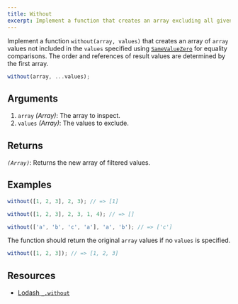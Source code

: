 ```yaml
---
title: Without
excerpt: Implement a function that creates an array excluding all given values.
---
```


Implement a function `without(array, values)` that creates an array of `array` values not included in the `values` specified using [`SameValueZero`](http://ecma-international.org/ecma-262/7.0/#sec-samevaluezero) for equality comparisons. The order and references of result values are determined by the first array.

```js
without(array, ...values);
```

## Arguments

1. `array` _(Array)_: The array to inspect.
1. `values` _(Array)_: The values to exclude.

## Returns

_`(Array)`_: Returns the new array of filtered values.

## Examples

```js
without([1, 2, 3], 2, 3); // => [1]

without([1, 2, 3], 2, 3, 1, 4); // => []

without(['a', 'b', 'c', 'a'], 'a', 'b'); // => ['c']
```

The function should return the original `array` values if no `values` is specified.

```js
without([1, 2, 3]); // => [1, 2, 3]
```

## Resources

- [Lodash `_.without`](https://lodash.com/docs/#without)

